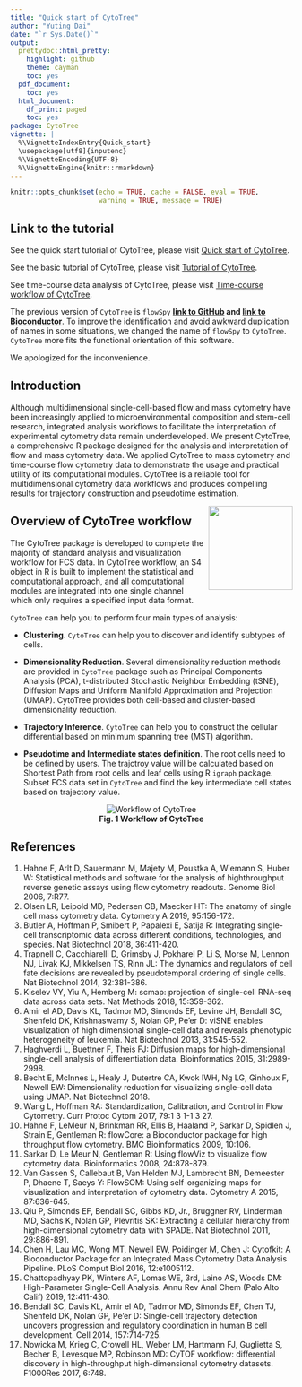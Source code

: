 ```yaml
---
title: "Quick start of CytoTree"
author: "Yuting Dai"
date: "`r Sys.Date()`"
output:
  prettydoc::html_pretty:
    highlight: github
    theme: cayman
    toc: yes
  pdf_document:
    toc: yes
  html_document:
    df_print: paged
    toc: yes
package: CytoTree
vignette: |
  %\VignetteIndexEntry{Quick_start} 
  \usepackage[utf8]{inputenc} 
  %\VignetteEncoding{UTF-8} 
  %\VignetteEngine{knitr::rmarkdown}
---
```


```r
knitr::opts_chunk$set(echo = TRUE, cache = FALSE, eval = TRUE,
                      warning = TRUE, message = TRUE)
```

## Link to the tutorial

See the quick start tutorial of CytoTree, please visit [Quick start of CytoTree](https://ytdai.github.io/CytoTree/Quick_start.html).

See the basic tutorial of CytoTree, please visit [Tutorial of CytoTree](https://ytdai.github.io/CytoTree/basic.html).

See time-course data analysis of CytoTree, please visit [Time-course workflow of CytoTree](https://ytdai.github.io/CytoTree/Time_course.html).

The previous version of `CytoTree` is `flowSpy` **[link to GitHub](https://github.com/JhuangLab/CytoTree) and [link to Bioconductor](https://bioconductor.org/packages/flowSpy/)**. To improve the identification and avoid awkward duplication of names in some situations, we changed the name of `flowSpy` to `CytoTree`. `CytoTree` more fits the functional orientation of this software.

We apologized for the inconvenience.

## Introduction

Although multidimensional single-cell-based flow and mass cytometry have been increasingly applied to microenvironmental composition and stem-cell research, integrated analysis workflows to facilitate the interpretation of experimental cytometry data remain underdeveloped. We present CytoTree, a comprehensive R package designed for the analysis and interpretation of flow and mass cytometry data. We applied CytoTree to mass cytometry and time-course flow cytometry data to demonstrate the usage and practical utility of its computational modules. CytoTree is a reliable tool for multidimensional cytometry data workflows and produces compelling results for trajectory construction and pseudotime estimation. 

<img src="../inst/figures/logo.png" align="right" height=150 width=150/>

## Overview of CytoTree workflow

The CytoTree package is developed to complete the majority of standard analysis and visualization workflow for FCS data. In CytoTree workflow, an S4 object in R is built to implement the statistical and computational approach, and all computational modules are integrated into one single channel which only requires a specified input data format.

`CytoTree` can help you to perform four main types of analysis:

- **Clustering**. `CytoTree` can help you to discover and identify subtypes of cells. 

- **Dimensionality Reduction**. Several dimensionality reduction methods are provided in `CytoTree` package such as Principal Components Analysis (PCA), t-distributed Stochastic Neighbor Embedding (tSNE), Diffusion Maps and Uniform Manifold Approximation and Projection (UMAP). CytoTree provides both cell-based and cluster-based dimensionality reduction.

- **Trajectory Inference**. `CytoTree` can help you to construct the cellular differential based on minimum spanning tree (MST) algorithm. 

- **Pseudotime and Intermediate states definition**. The root cells need to be defined by users. The trajctroy value will be calculated based on Shortest Path from root cells and leaf cells using R `igraph` package. Subset FCS data set in `CytoTree` and find the key intermediate cell states based on trajectory value.


<center> <img src="../inst/figures/algorithm.jpg" alt="Workflow of CytoTree" /> </center>

<center> **Fig. 1  Workflow of CytoTree** </center>

## References


1. Hahne F, Arlt D, Sauermann M, Majety M, Poustka A, Wiemann S, Huber W: Statistical methods and software for the analysis of highthroughput reverse genetic assays using flow cytometry readouts. Genome Biol 2006, 7:R77.
2. Olsen LR, Leipold MD, Pedersen CB, Maecker HT: The anatomy of single cell mass cytometry data. Cytometry A 2019, 95:156-172.
3. Butler A, Hoffman P, Smibert P, Papalexi E, Satija R: Integrating single-cell transcriptomic data across different conditions, technologies, and species. Nat Biotechnol 2018, 36:411-420.
4. Trapnell C, Cacchiarelli D, Grimsby J, Pokharel P, Li S, Morse M, Lennon NJ, Livak KJ, Mikkelsen TS, Rinn JL: The dynamics and regulators of cell fate decisions are revealed by pseudotemporal ordering of single cells. Nat Biotechnol 2014, 32:381-386.
5. Kiselev VY, Yiu A, Hemberg M: scmap: projection of single-cell RNA-seq data across data sets. Nat Methods 2018, 15:359-362.
6. Amir el AD, Davis KL, Tadmor MD, Simonds EF, Levine JH, Bendall SC, Shenfeld DK, Krishnaswamy S, Nolan GP, Pe'er D: viSNE enables visualization of high dimensional single-cell data and reveals phenotypic heterogeneity of leukemia. Nat Biotechnol 2013, 31:545-552.
7. Haghverdi L, Buettner F, Theis FJ: Diffusion maps for high-dimensional single-cell analysis of differentiation data. Bioinformatics 2015, 31:2989-2998.
8. Becht E, McInnes L, Healy J, Dutertre CA, Kwok IWH, Ng LG, Ginhoux F, Newell EW: Dimensionality reduction for visualizing single-cell data using UMAP. Nat Biotechnol 2018.
9. Wang L, Hoffman RA: Standardization, Calibration, and Control in Flow Cytometry. Curr Protoc Cytom 2017, 79:1 3 1-1 3 27.
10. Hahne F, LeMeur N, Brinkman RR, Ellis B, Haaland P, Sarkar D, Spidlen J, Strain E, Gentleman R: flowCore: a Bioconductor package for high throughput flow cytometry. BMC Bioinformatics 2009, 10:106.
11. Sarkar D, Le Meur N, Gentleman R: Using flowViz to visualize flow cytometry data. Bioinformatics 2008, 24:878-879.
12. Van Gassen S, Callebaut B, Van Helden MJ, Lambrecht BN, Demeester P, Dhaene T, Saeys Y: FlowSOM: Using self-organizing maps for visualization and interpretation of cytometry data. Cytometry A 2015, 87:636-645.
13. Qiu P, Simonds EF, Bendall SC, Gibbs KD, Jr., Bruggner RV, Linderman MD, Sachs K, Nolan GP, Plevritis SK: Extracting a cellular hierarchy from high-dimensional cytometry data with SPADE. Nat Biotechnol 2011, 29:886-891.
14. Chen H, Lau MC, Wong MT, Newell EW, Poidinger M, Chen J: Cytofkit: A Bioconductor Package for an Integrated Mass Cytometry Data Analysis Pipeline. PLoS Comput Biol 2016, 12:e1005112.
15. Chattopadhyay PK, Winters AF, Lomas WE, 3rd, Laino AS, Woods DM: High-Parameter Single-Cell Analysis. Annu Rev Anal Chem (Palo Alto Calif) 2019, 12:411-430.
16. Bendall SC, Davis KL, Amir el AD, Tadmor MD, Simonds EF, Chen TJ, Shenfeld DK, Nolan GP, Pe'er D: Single-cell trajectory detection uncovers progression and regulatory coordination in human B cell development. Cell 2014, 157:714-725.
17. Nowicka M, Krieg C, Crowell HL, Weber LM, Hartmann FJ, Guglietta S, Becher B, Levesque MP, Robinson MD: CyTOF workflow: differential discovery in high-throughput high-dimensional cytometry datasets. F1000Res 2017, 6:748.









